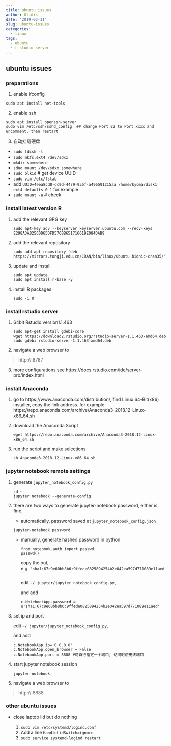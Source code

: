 ```yaml
---
title: ubuntu issues
author: Glidis
date: '2019-02-11'
slug: ubuntu-issues
categories:
  - linux
tags:
  - ubuntu
  - r studio server
---
```


## ubuntu issues

### preparations

1. enable ifconfig 
```
sudo apt install net-tools
```
2. enable ssh
```
sudo apt install openssh-server
sudo vim /etc/ssh/sshd_config  ## change Port 22 to Port xxxx and uncomment, then restart
```
3. 自动挂载硬盘  
  - `sudo fdisk -l`  
  - `sudo mkfs.ext4 /dev/sdxx`  
  - `mkdir somewhere`
  - `sduo mount /dev/sdxx somewhere`
  - `sudo blkid` # get device UUID
  - `sudo vim /etc/fstab` 
  - add `UUID=4eea8cd8-dc9d-4479-955f-a496591215aa /home/kyoma/disk1 ext4 defaults 0 1` for example
  - `sudo mount -a` # check 


### install latest version R

1. add the relevant GPG key

   ```
   sudo apt-key adv --keyserver keyserver.ubuntu.com --recv-keys E298A3A825C0D65DFD57CBB651716619E084DAB9
   ```

2. add the relevant repository 

   ```
   sudo add-apt-repository 'deb https://mirrors.tongji.edu.cn/CRAN/bin/linux/ubuntu bionic-cran35/'
   ```

3. update and install

   ```
   sudo apt update
   sudo apt install r-base -y
   ```

4. install R packages

   ```
   sudo -i R
   ```

### install rstudio server

1. 64bit Rstudio version1.1.463

   ```
   sudo apt-get install gdebi-core
   wget https://download2.rstudio.org/rstudio-server-1.1.463-amd64.deb
   sudo gdebi rstudio-server-1.1.463-amd64.deb
   ```

2. navigate a web browser to 

> http://<server-ip>:8787

3. more configurations see https://docs.rstudio.com/ide/server-pro/index.html

### install Anaconda

1. go to https://www.anaconda.com/distribution/, find Linux 64-Bit(x86) installer, copy the link address. for example https://repo.anaconda.com/archive/Anaconda3-2018.12-Linux-x86_64.sh

2. download the Anaconda  Script

   ```
   wget https://repo.anaconda.com/archive/Anaconda3-2018.12-Linux-x86_64.sh
   ```

3. run the script and make selections

   ```
   sh Anaconda3-2018.12-Linux-x86_64.sh
   ```

### jupyter notebook remote settings

1. generate `jupyter_notebook_config.py`

   ```
   cd ~
   jupyter notebook --generate-config
   ```

2. there are two ways to generate jupyter-notebook password, either is fine.

   -  automatically, password saved at `jupyter_notebook_config.json` 

     ```
     jupyter-notebook password
     ```

   - manually, generate hashed password in python

     ```
     from notebook.auth import passwd
     passwd()
     ```

     copy the out, e.g. `'sha1:67c9e60bb8b6:9ffede0825894254b2e042ea597d771089e11aed'`

     edit `~/.jupyter/jupyter_notebook_config.py`, 

     and add

     `c.NotebookApp.password = u'sha1:67c9e60bb8b6:9ffede0825894254b2e042ea597d771089e11aed'`

3. set ip and port

   edit `~/.jupyter/jupyter_notebook_config.py`, 

   and add

   ```
   c.NotebookApp.ip='0.0.0.0'
   c.NotebookApp.open_browser = False
   c.NotebookApp.port = 8888 #可自行指定一个端口, 访问时使用该端口
   ```

   

4. start jupyter notebook session

   ```
   jupyter-notebook	
   ```

5. navigate a web browser to 

> http://<server-ip>:8888

### other ubuntu issues

- close laptop lid but do nothing

  1. `sudo vim /etc/systemd/logind.conf`
  2. Add a line `HandleLidSwitch=ignore`
  3. `sudo service systemd-logind restart`

  



